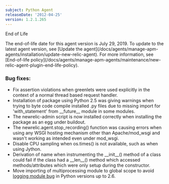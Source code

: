 ```yaml
---
subject: Python Agent
releaseDate: '2012-04-25'
version: 1.2.1.265
---
```


End of Life

<Callout variant="important">
  The end-of-life date for this agent version is July 29, 2019. To update to the latest agent version, see [Update the agent](/docs/agents/manage-apm-agents/installation/update-new-relic-agent). For more information, see [End-of-life policy](/docs/agents/manage-apm-agents/maintenance/new-relic-agent-plugin-end-life-policy).
</Callout>

### Bug fixes:

* Fix assertion violations when greenlets were used explicitly in the context of a normal thread based request handler.
* Installation of package using Python 2.5 was giving warnings when trying to byte code compile installed .py files due to missing import for 'with_statement' from \_\_future\_\_ module in some modules.
* The newrelic-admin script is now installed correctly when installing the package as an egg under buildout.
* The newrelic.agent.stop_recording() function was causing errors when using any WSGI hosting mechanism other than Apache/mod_wsgi and wasn't working as intended even under mod_wsgi.
* Disable CPU sampling when os.times() is not available, such as when using Jython.
* Derivation of name when instrumenting the \_\_init\_\_() method of a class could fail if the class had a \_\_len\_\_() method which accessed methods/attributes which were only setup during the constructor.
* Move importing of multiprocessing module to global scope to avoid [logging module bug](http://bugs.python.org/issue8200) in Python versions up to 2.6.
